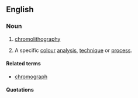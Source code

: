 ==English==

===Noun===
{{en-noun|chromographies}}

# {{obsolete}} [[chromolithography]]
# A specific [[colour]] [[analysis]], [[technique]] or [[process]].

====Related terms====
* [[chromograph]]

====Quotations====
{{seecites}}